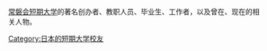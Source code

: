 [[常磐会短期大学|常磐会短期大学]]的著名创办者、教职人员、毕业生、工作者，以及曾在、现在的相关人物。

{{DEFAULTSORT:cháng pán huì duǎn qī dà xué}}
[[Category:日本的短期大学校友|Category:日本的短期大学校友]]